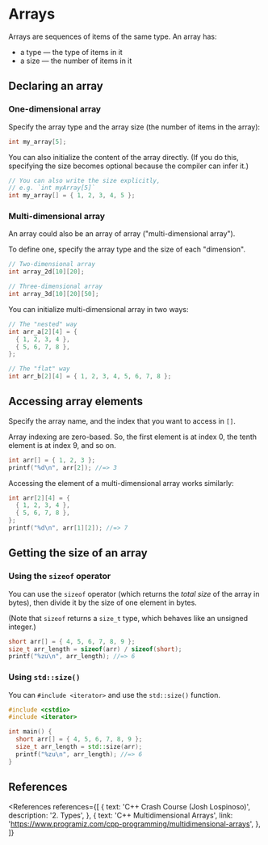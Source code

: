 
# Arrays

Arrays are sequences of items of the same type. An array has:

- a type &mdash; the type of items in it
- a size &mdash; the number of items in it

## Declaring an array

### One-dimensional array

Specify the array type and the array size (the number of items in the array):

```cpp
int my_array[5];
```

You can also initialize the content of the array directly. (If you do this, specifying the size becomes optional because the compiler can infer it.)

```cpp
// You can also write the size explicitly,
// e.g. `int myArray[5]`
int my_array[] = { 1, 2, 3, 4, 5 };
```

### Multi-dimensional array

An array could also be an array of array ("multi-dimensional array").

To define one, specify the array type and the size of each "dimension".

```cpp
// Two-dimensional array
int array_2d[10][20];

// Three-dimensional array
int array_3d[10][20][50];
```

You can initialize multi-dimensional array in two ways:

```cpp
// The "nested" way
int arr_a[2][4] = {
  { 1, 2, 3, 4 },
  { 5, 6, 7, 8 },
};

// The "flat" way
int arr_b[2][4] = { 1, 2, 3, 4, 5, 6, 7, 8 };
```

## Accessing array elements

Specify the array name, and the index that you want to access in `[]`.

Array indexing are zero-based. So, the first element is at index 0, the tenth element is at index 9, and so on.

```cpp
int arr[] = { 1, 2, 3 };
printf("%d\n", arr[2]); //=> 3
```

Accessing the element of a multi-dimensional array works similarly:

```cpp
int arr[2][4] = {
  { 1, 2, 3, 4 },
  { 5, 6, 7, 8 },
};
printf("%d\n", arr[1][2]); //=> 7
```

## Getting the size of an array

### Using the `sizeof` operator

You can use the `sizeof` operator (which returns the _total size_ of the array in bytes), then divide it by the size of one element in bytes.

(Note that `sizeof` returns a `size_t` type, which behaves like an unsigned integer.)

```cpp
short arr[] = { 4, 5, 6, 7, 8, 9 };
size_t arr_length = sizeof(arr) / sizeof(short);
printf("%zu\n", arr_length); //=> 6
```

### Using `std::size()`

You can `#include <iterator>` and use the `std::size()` function.

```cpp
#include <cstdio>
#include <iterator>

int main() {
  short arr[] = { 4, 5, 6, 7, 8, 9 };
  size_t arr_length = std::size(arr);
  printf("%zu\n", arr_length); //=> 6
}
```

## References

<References
  references={[
    {
      text: 'C++ Crash Course (Josh Lospinoso)',
      description: '2. Types',
    },
    {
      text: 'C++ Multidimensional Arrays',
      link: 'https://www.programiz.com/cpp-programming/multidimensional-arrays',
    },
  ]}
></References>

